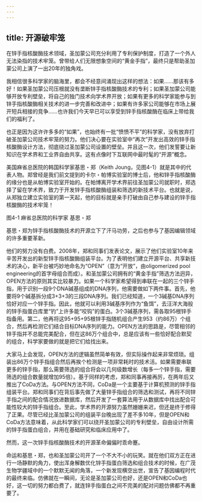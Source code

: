 ```yaml
---
---
---
```

title: 开源破牢笼
---




在锌手指核酸酶技术领域，圣加蒙公司充分利用了专利保护制度，打造了一个外人无法染指的技术牢笼。曾带给人们无限想象空间的“黄金手指”，最终只是帮助圣加蒙公司上演了一出20年的独角戏。

我相信很多科学家的脑海里，都会不经意间涌现出这样的想法：如果……那该有多好！如果圣加蒙公司压根就没有垄断锌手指核酸酶技术的专利；如果圣加蒙公司能够开放专利壁垒，将自己的独门技术向学术界开放；如果有更多的科学家能参与到锌手指核酸酶相关技术的进一步完善和改进中；如果有许多家公司能够在市场上展开短兵相接的竞争……也许我们今天早已可以享受到锌手指核酸酶在临床上带给我们的福利了。

也正是因为这许许多多的“如果”，也始终有一批“愤愤不平”的科学家，没有放弃打破圣加蒙公司技术牢笼的努力。他们决心要在实验室中“再次”开发出高效的锌手指核酸酶设计方法，彻底绕过圣加蒙公司设置的壁垒。并且这一次，他们发誓要让新知识在学术界和工业界自由共享。这有点像时下互联网中最时髦的“开源”概念。

美国麻省总医院的韩国科学家基思・郑（Keith Joung，见图4-1）就是其中的代表人物。郑曾经是我们前文提到的卡尔・帕博实验室的博士后，他和锌手指核酸酶的缘分也是从帕博实验室开始的。在帕博离开学术界前往圣加蒙公司就职时，郑选择了留在学术界，致力于开发锌手指核酸酶组装和筛选的新技术平台。也就是说，从郑独立建立实验室的第一天起，他的目标就是亲手打破由自己参与建设的锌手指核酸酶的技术牢笼！

图4-1 麻省总医院的科学家 基思・郑

基思・郑为锌手指核酸酶技术的开源立下了汗马功劳，之后也参与了基因编辑领域的许多重要革新。



他们的努力没有白费。2008年，郑和同事们发表论文，展示了他们实验室10年来辛苦开发出的新型锌手指核酸酶组装平台。为了表明他们建立开源平台、共享新技术的决心，新平台被巧妙地命名为“OPEN”（意为“开放”，由oligomerized pool engineering的首字母组合而成）。和圣加蒙公司拥有的“黄金手指”筛选方法迥异，OPEN方法的原则其实比较暴力。如果一个科学家希望得到串联在一起的三个锌手指，用于识别一段9个DNA碱基组成的DNA序列，他需要做如下两件事。首先，他要将9个碱基拆分成3+3+3的三段DNA序列。我们已经知道，一个3碱基DNA序列恰好对应一个锌手指。因此，他就可以利用3碱基序列作为“鱼饵”，去汪洋大海般的锌手指蛋白库里“钓”上许多能“咬钩”的蛋白。3个3碱基序列，需各取95根锌手指备用。第二，他再将这95+95+95根锌手指随机组合产生953（约86万）个组合，然后再检测它们结合目标DNA序列的能力。OPEN方法的思路是，尽管相邻的锌手指并不总能完美配合，但在这86万个组合中，总是应该有一些恰好配合默契的组合，科学家要做的就是把它们给找出来。

大家马上会发现，OPEN方法的逻辑虽然简单有效，但实际操作起来非常烦琐。组装出86万个锌手指组合然后再挨个检测是一项非常耗时的技术活。如果需要串联更多的锌手指，那么需要筛选的组合将会以几何级数增长（每多一个锌手指，需要筛选的组合数量就增加95倍）。基于同样的考虑，郑和同事再接再厉，在两年后又推出了CoDa方法。与OPEN方法不同，CoDa是一个主要基于计算机预测的锌手指组装平台。郑和同事们在背后事先做了大量锌手指组合的筛选和测试，再将不同锌手指之间的配合情况放进数据库，然后开发了一套算法用于从数据库中找出配合可能性较大的锌手指组合。至此，学术界的开源努力虽然姗姗来迟，但还是终于修得了正果。尽管已经比圣加蒙公司的组装平台晚出现了差不多10年，但是OPEN和CoDa方法意味着，从此科学家们可以绕开圣加蒙公司的专利壁垒，自由设计所需的锌手指蛋白组合，并用在基础研究和临床应用中了。

然而，这一次锌手指核酸酶技术的开源革命偏偏时乖命蹇。

命运和基思・郑，也和圣加蒙公司开了一个不大不小的玩笑。就在他们双方正在进行一场静默的角力，使出浑身解数优化锌手指蛋白筛选和组合技术的时候，在广茂生物学疆域中的一个默默无闻的角落，一个新发现横空出世，宣告了基因编程时代的最终来临。仿佛就在一瞬间，无论是圣加蒙公司也好，还是OPEN和CoDa也好，这一切的努力都白费了，就连锌手指蛋白之间不完美的配对问题仿佛都不再重要了。